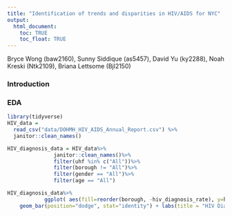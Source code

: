 ```yaml
---
title: "Identification of trends and disparities in HIV/AIDS for NYC"
output: 
  html_document:
    toc: TRUE
    toc_float: TRUE
---
```


Bryce Wong (baw2160), Sunny Siddique (as5457), David Yu (ky2288), Noah Kreski (Ntk2109), Briana Lettsome (Bjl2150)

### Introduction

### EDA
```r
library(tidyverse)
HIV_data = 
  read_csv("data/DOHMH_HIV_AIDS_Annual_Report.csv") %>% 
  janitor::clean_names()

HIV_diagnosis_data = HIV_data%>%
               janitor::clean_names()%>%
               filter(uhf %in% c("All"))%>%
               filter(borough != "All")%>%
               filter(gender == "All")%>%
               filter(age == "All")
```

```r
HIV_diagnosis_data%>%
            ggplot( aes(fill=reorder(borough, -hiv_diagnosis_rate), y=hiv_diagnosis_rate, x=year)) +
    geom_bar(position="dodge", stat="identity") + labs(title = "HIV Diagnosis Rate by Borough over Time", y = "HIV Diagnosis Rate", x = "Year", fill = "Borough") 
```

